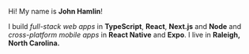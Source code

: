 Hi! My name is **John Hamlin**!

I build _full-stack web apps_ in **TypeScript**, **React**, **Next.js** and **Node** and _cross-platform mobile apps_ in **React Native** and **Expo**. I live in **Raleigh, North Carolina.**
